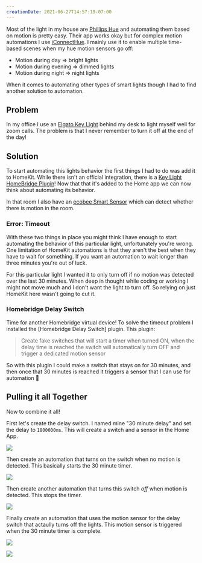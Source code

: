 ```yaml
---
creationDate: 2021-06-27T14:57:19-07:00
---
```


<PostHeader slug="turning-off-lights-when-there-is-no-motion" />

Most of the light in my house are [Phillips Hue](https://www.philips-hue.com/) and automating them based on motion is pretty easy. Their app works okay but for complex motion automations I use [iConnectHue](https://iconnecthue.com). I mainly use it to enable multiple time-based scenes when my hue motion sensors go off:

- Motion during day => bright lights
- Motion during evening => dimmed lights
- Motion during night => night lights

When it comes to automating other types of smart lights though I had to find another solution to automation.

## Problem

In my office I use an [Elgato Key Light](https://www.elgato.com/en/key-light) behind my desk to light myself well for zoom calls. The problem is that I never remember to turn it off at the end of the day!

## Solution

To start automating this lights behavior the first things I had to do was add it to HomeKit. While there isn't an official integration, there is a [Key Light HomeBridge Plugin](https://github.com/derjayjay/homebridge-keylights#readme)! Now that that it's added to the Home app we can now think about automating its behavior.

In that room I also have an [ecobee Smart Sensor](https://www.ecobee.com/en-us/accessories/smart-temperature-occupancy-sensor/?utm_source=google&utm_medium=cpc&utm_campaign=brandproducts_sg_gg_srch_US_conv_FFMC2021_tstat_ss_ss&utm_term=%2Becobee%20%2Bsensor&gclsrc=aw.ds&?cb=) which can detect whether there is motion in the room. 

### Error: Timeout

With these two things in place you might think I have enough to start automating the behavior of this particular light, unfortunately you're wrong. One limitation of HomeKit automations is that they aren't the best when they have to wait for something. If you want an automation to wait longer than three minutes you're out of luck. 

For this particular light I wanted it to only turn off if no motion was detected over the last 30 minutes. When deep in thought while coding or working I might not move much and I don't want the light to turn off. So relying on just HomeKit here wasn't going to cut it.

### Homebridge Delay Switch

Time for another Homebridge virtual device! To solve the timeout problem I installed the [Homebridge Delay Switch] plugin. This plugin:

>  Create fake switches that will start a timer when turned ON, when the delay time is reached the switch will automatically turn OFF and trigger a dedicated motion sensor

So with this plugin I could make a switch that stays on for 30 minutes, and then once that 30 minutes is reached it triggers a sensor that I can use for automation :tada:

## Pulling it all Together

Now to combine it all!

First let's create the delay switch. I named mine "30 minute delay" and set the delay to `1800000ms`. This will create a switch and a sensor in the Home App.

![](/blog/motion-light-1.png)

Then create an automation that turns on the switch when no motion is detected. This basically starts the 30 minute timer.

![](/blog/motion-light-2.png)

Then create another automation that turns this switch _off_ when motion is detected. This stops the timer.

![](/blog/motion-light-3.png)

Finally create an automation that uses the motion sensor for the delay switch that actaully turns off the lights. This motion sensor is triggered when the 30 minute timer is complete. 

![](/blog/motion-light-4.png)

![](/blog/motion-light-5.png)

